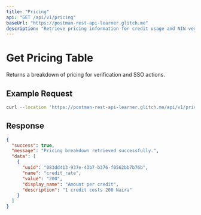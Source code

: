 ```yaml
---
title: "Pricing"
api: "GET /api/v1/pricing"
baseUrl: "https://postman-rest-api-learner.glitch.me"
description: "Retrieve pricing information for credit usage and NIN verification."
---
```


# Get Pricing Table

Returns a breakdown of pricing for verification and SSO actions.

## Example Request

```bash
curl --location 'https://postman-rest-api-learner.glitch.me/api/v1/pricing'
```

## Response

```json
{
  "success": true,
  "message": "Pricing breakdown retrieved successfully.",
  "data": [
    {
      "uuid": "083dd413-937e-43b7-b376-f0562bb7b76b",
      "name": "credit_rate",
      "value": "200",
      "display_name": "Amount per credit",
      "description": "1 credit costs 200 Naira"
    }
  ]
}
```
